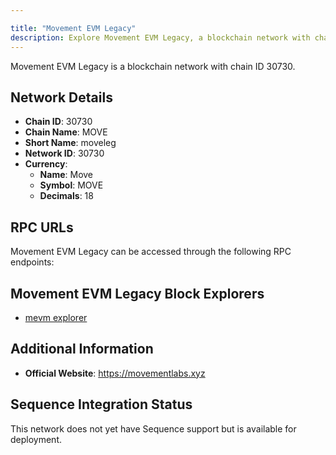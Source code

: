 ```yaml
---

title: "Movement EVM Legacy"
description: Explore Movement EVM Legacy, a blockchain network with chain ID 30730. Learn about its native currency, Move, and how to interact with the network.
---
```




Movement EVM Legacy is a blockchain network with chain ID 30730.

## Network Details

- **Chain ID**: 30730
- **Chain Name**: MOVE
- **Short Name**: moveleg
- **Network ID**: 30730
- **Currency**: 
  - **Name**: Move
  - **Symbol**: MOVE
  - **Decimals**: 18

## RPC URLs

Movement EVM Legacy can be accessed through the following RPC endpoints:



## Movement EVM Legacy Block Explorers

- [mevm explorer](https://explorer.movementlabs.xyz)

## Additional Information

- **Official Website**: https://movementlabs.xyz

## Sequence Integration Status

This network does not yet have Sequence support but is available for deployment.
